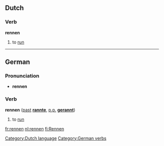== Dutch ==
===Verb===
'''rennen'''

# to [[run]]

[[Category:Dutch language]]

----
==German==
===Pronunciation===
*'''rennen''' {{IPA|[&#712;&#641;&#603;n&#601;n]}}
===Verb===
'''rennen''' ([[past]] '''[[rannte]]''', [[past participle|p.p.]] '''[[gerannt]]''')

#to [[run]]

[[Category:German verbs]]

[[fr:rennen]]
[[nl:rennen]]
[[fi:Rennen]]